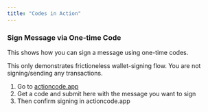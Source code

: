 ```yaml
---
title: "Codes in Action"
---
```


### Sign Message via One-time Code

This shows how you can sign a message using one-time codes.

<Note>This only demonstrates frictioneless wallet-signing flow. You are not signing/sending any transactions.</Note>

1. Go to [actioncode.app](https://actioncode.app) 
2. Get a code and submit here with the message you want to sign
3. Then confirm signing in actioncode.app 


<SignMessage />